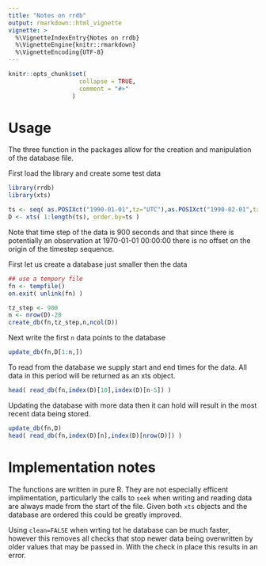 ```yaml
---
title: "Notes on rrdb"
output: rmarkdown::html_vignette
vignette: >
  %\VignetteIndexEntry{Notes on rrdb}
  %\VignetteEngine{knitr::rmarkdown}
  %\VignetteEncoding{UTF-8}
---
```


```r
knitr::opts_chunk$set(
                    collapse = TRUE,
                    comment = "#>"
                  )

```

# Usage

The three function in the packages allow for the creation and manipulation of
the database file.

First load the library and create some test data

```r
library(rrdb)
library(xts)

ts <- seq( as.POSIXct("1990-01-01",tz="UTC"),as.POSIXct("1990-02-01",tz="UTC"),by=900 )
D <- xts( 1:length(ts), order.by=ts )
```

Note that time step of the data is 900 seconds and that since there is
potentially an observation at 1970-01-01 00:00:00 there is no offset on the
origin of the timestep sequence.

First let us create a database just smaller then the data

```r
## use a tempory file
fn <- tempfile()
on.exit( unlink(fn) )

tz_step <- 900
n <- nrow(D)-20
create_db(fn,tz_step,n,ncol(D))
```

Next write the first `n` data points to the database

```r
update_db(fn,D[1:n,])
```

To read from the database we supply start and end times for the data. All data
in this period will be returned as an xts object.

```r
head( read_db(fn,index(D)[10],index(D)[n-5]) )
```

Updating the database with more data then it can hold will result in the
most recent data being stored.

```r
update_db(fn,D)
head( read_db(fn,index(D)[n],index(D)[nrow(D)]) )
```

# Implementation notes

The functions are written in pure R. They are not especially efficent
implimentation, particularly the calls to `seek` when writing and reading data
are always made from the start of the file. Given both `xts` objects and the
database are ordered this could be greatly improved.

Using `clean=FALSE` when wrting tot he database can be much faster, however
this removes all checks that stop newer data being overwritten by older values
that may be passed in. With the check in place this results in an error.

